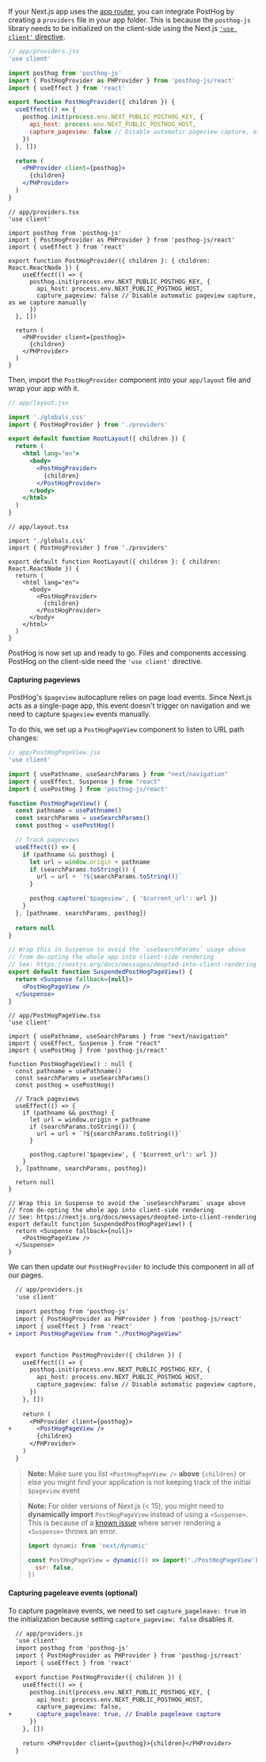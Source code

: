 If your Next.js app uses the [app router](https://nextjs.org/docs/app), you can integrate PostHog by creating a `providers` file in your app folder. This is because the `posthog-js` library needs to be initialized on the client-side using the Next.js [`'use client'` directive](https://nextjs.org/docs/getting-started/react-essentials#client-components).

<MultiLanguage>

```jsx
// app/providers.jsx
'use client'

import posthog from 'posthog-js'
import { PostHogProvider as PHProvider } from 'posthog-js/react'
import { useEffect } from 'react'

export function PostHogProvider({ children }) {
  useEffect(() => {
    posthog.init(process.env.NEXT_PUBLIC_POSTHOG_KEY, {
      api_host: process.env.NEXT_PUBLIC_POSTHOG_HOST,
      capture_pageview: false // Disable automatic pageview capture, as we capture manually
    })
  }, [])

  return (
    <PHProvider client={posthog}>
      {children}
    </PHProvider>
  )
}
```

```tsx
// app/providers.tsx
'use client'

import posthog from 'posthog-js'
import { PostHogProvider as PHProvider } from 'posthog-js/react'
import { useEffect } from 'react'

export function PostHogProvider({ children }: { children: React.ReactNode }) {
    useEffect(() => {
      posthog.init(process.env.NEXT_PUBLIC_POSTHOG_KEY, {
        api_host: process.env.NEXT_PUBLIC_POSTHOG_HOST,
        capture_pageview: false // Disable automatic pageview capture, as we capture manually
      })
  }, [])

  return (
    <PHProvider client={posthog}>
      {children}
    </PHProvider>
  )
}
```

</MultiLanguage>

Then, import the `PostHogProvider` component into your `app/layout` file and wrap your app with it.

<MultiLanguage>

```jsx
// app/layout.jsx

import './globals.css'
import { PostHogProvider } from './providers'

export default function RootLayout({ children }) {
  return (
    <html lang="en">
      <body>
        <PostHogProvider>
          {children}
        </PostHogProvider>
      </body>
    </html>
  )
}
```

```tsx
// app/layout.tsx

import './globals.css'
import { PostHogProvider } from './providers'

export default function RootLayout({ children }: { children: React.ReactNode }) {
  return (
    <html lang="en">
      <body>
        <PostHogProvider>
          {children}
        </PostHogProvider>
      </body>
    </html>
  )
}
```

</MultiLanguage>

PostHog is now set up and ready to go. Files and components accessing PostHog on the client-side need the `'use client'` directive.

#### Capturing pageviews

PostHog's `$pageview` autocapture relies on page load events. Since Next.js acts as a single-page app, this event doesn't trigger on navigation and we need to capture `$pageview` events manually. 

To do this, we set up a `PostHogPageView` component to listen to URL path changes:

<MultiLanguage>

```jsx
// app/PostHogPageView.jsx
'use client'

import { usePathname, useSearchParams } from "next/navigation"
import { useEffect, Suspense } from "react"
import { usePostHog } from 'posthog-js/react'

function PostHogPageView() {
  const pathname = usePathname()
  const searchParams = useSearchParams()
  const posthog = usePostHog()

  // Track pageviews
  useEffect(() => {
    if (pathname && posthog) {
      let url = window.origin + pathname
      if (searchParams.toString()) {
        url = url + `?${searchParams.toString()}`
      }

      posthog.capture('$pageview', { '$current_url': url })
    }
  }, [pathname, searchParams, posthog])
  
  return null
}

// Wrap this in Suspense to avoid the `useSearchParams` usage above
// from de-opting the whole app into client-side rendering
// See: https://nextjs.org/docs/messages/deopted-into-client-rendering
export default function SuspendedPostHogPageView() {
  return <Suspense fallback={null}>
    <PostHogPageView />
  </Suspense>
}
```

```tsx
// app/PostHogPageView.tsx
'use client'

import { usePathname, useSearchParams } from "next/navigation"
import { useEffect, Suspense } from "react"
import { usePostHog } from 'posthog-js/react'

function PostHogPageView() : null {
  const pathname = usePathname()
  const searchParams = useSearchParams()
  const posthog = usePostHog()

  // Track pageviews
  useEffect(() => {
    if (pathname && posthog) {
      let url = window.origin + pathname
      if (searchParams.toString()) {
        url = url + `?${searchParams.toString()}`
      }

      posthog.capture('$pageview', { '$current_url': url })
    }
  }, [pathname, searchParams, posthog])
  
  return null
}

// Wrap this in Suspense to avoid the `useSearchParams` usage above
// from de-opting the whole app into client-side rendering
// See: https://nextjs.org/docs/messages/deopted-into-client-rendering
export default function SuspendedPostHogPageView() {
  return <Suspense fallback={null}>
    <PostHogPageView />
  </Suspense>
}
```
</MultiLanguage>

We can then update our `PostHogProvider` to include this component in all of our pages.

```diff
  // app/providers.js
  'use client'

  import posthog from 'posthog-js'
  import { PostHogProvider as PHProvider } from 'posthog-js/react'
  import { useEffect } from 'react'
+ import PostHogPageView from "./PostHogPageView"


  export function PostHogProvider({ children }) {
    useEffect(() => {
      posthog.init(process.env.NEXT_PUBLIC_POSTHOG_KEY, {
        api_host: process.env.NEXT_PUBLIC_POSTHOG_HOST,
        capture_pageview: false // Disable automatic pageview capture, as we capture manually
      })
    }, [])
  
    return (
      <PHProvider client={posthog}>
+       <PostHogPageView />
        {children}
      </PHProvider>
    )
  }
```

> **Note:** Make sure you list `<PostHogPageView />` **above** `{children}` or else you might find your application
> is not keeping track of the initial `$pageview` event

> **Note:** For older versions of Next.js (< 15), you might need to **dynamically import** `PostHogPageView` instead of using a `<Suspense>`. This is because of a [known issue](https://github.com/vercel/next.js/issues/51581) where server rendering a `<Suspense>` throws an error.
>
> ```js
> import dynamic from 'next/dynamic'
>
> const PostHogPageView = dynamic(() => import('./PostHogPageView'), {
>   ssr: false,
> })
> ```

#### Capturing pageleave events (optional)

To capture pageleave events, we need to set `capture_pageleave: true` in the initialization because setting `capture_pageview: false` disables it.

```diff
  // app/providers.js
  'use client'
  import posthog from 'posthog-js'
  import { PostHogProvider as PHProvider } from 'posthog-js/react'
  import { useEffect } from 'react'

  export function PostHogProvider({ children }) {
    useEffect(() => {
      posthog.init(process.env.NEXT_PUBLIC_POSTHOG_KEY, {
        api_host: process.env.NEXT_PUBLIC_POSTHOG_HOST,
        capture_pageview: false,
+       capture_pageleave: true, // Enable pageleave capture
      })
    }, [])

    return <PHProvider client={posthog}>{children}</PHProvider>
  }
```